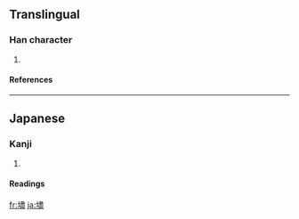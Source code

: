 ==Translingual==
===Han character===
{{Han char|rn=32|rad=土|as=14|sn=17|four=|canj=土中一廿 (GLMT)}}
# {{defn|Han|sort=土14}}
====References====
{{Han ref|kx=0241.211|hdz=10497.111|uh=58D7|ud=22743}}
----
==Japanese==
===Kanji===
{{ja-kanji|grade=|rs=土14}}
# {{defn|Japanese}} 
====Readings====
{{ja-readings|on=|kun=[[まま]] (mama)}}

[[fr:壗]]
[[ja:壗]]